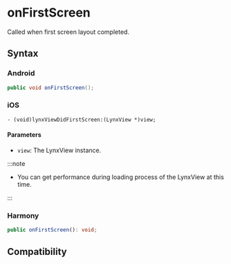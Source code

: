 # onFirstScreen

Called when first screen layout completed.

## Syntax

### Android

```java
public void onFirstScreen();
```

### iOS

```objc
- (void)lynxViewDidFirstScreen:(LynxView *)view;
```

#### Parameters

- `view`: The LynxView instance.

:::note

- You can get performance during loading process of the LynxView at this time.

:::

### Harmony

```typescript
public onFirstScreen(): void;
```

## Compatibility


<LegacyCompatTable metadata="lynx-native-api/lynx-view-client/on-first-screen" />